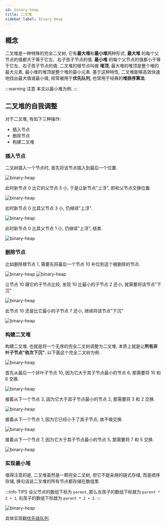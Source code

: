 ```yaml
---
id: binary-heap
title: 二叉堆
sidebar_label: Binary Heap
---
```


## 概念

二叉堆是一种特殊的完全二叉树, 它有**最大堆**和**最小堆**两种形式. **最大堆** 的每个父节点的值都大于等于它左、右子孩子节点的值. **最小堆** 的每个父节点的值都小于等于它左、右子孩子节点的值. 二叉堆的根节点叫做 **堆顶**, 最大堆的堆顶是整个堆的最大元素, 最小堆的堆顶是整个堆的最小元素. 基于这种特性, 二叉堆能够高效快速地找出最大值或最小值, 经常被用于**优先队列**, 也常用于经典的**堆排序算法**.

:::warning 注意
本文以最小堆为例.
:::

## 二叉堆的自我调整

对于二叉堆, 有如下三种操作:

- 插入节点
- 删除节点
- 构建二叉堆

### 插入节点

二叉树插入一个节点时, 首先将该节点插入到最后一个位置.

![binary-heap](../../static/img/binary-heap-1.png)

此时新节点 0 比它的父节点 5 小, 于是让新节点"上浮", 即和父节点交换位置.

![binary-heap](../../static/img/binary-heap-2.png)

此时新节点 0 比其父节点 3 小, 仍继续"上浮".

![binary-heap](../../static/img/binary-heap-3.png)

此时新节点 0 比其父节点 1 小, 仍继续"上浮", 结束.

![binary-heap](../../static/img/binary-heap-4.png)

### 删除节点

比如删除根节点 1, 需要先将最后一个节点 10 补位到这个被删除的节点.

![binary-heap](../../static/img/binary-heap-5.png)
![binary-heap](../../static/img/binary-heap-6.png)

让节点 10 跟它的子节点比较, 发现 10 比最小的子节点 2 还小, 就需要将该节点"下沉"

![binary-heap](../../static/img/binary-heap-7.png)

此节点 10 还是比它最小的子节点 7 还小, 继续将该节点"下沉"

![binary-heap](../../static/img/binary-heap-8.png)

### 构建二叉堆

构建二叉堆, 也就是将一个无序的完全二叉树调整为二叉堆, 本质上就是让**所有非叶子节点"依次下沉"**. 以下面这个完全二叉树为例.

![binary-heap](../../static/img/binary-heap-9.png)

首先从最后一个非叶子节点 10, 因为它大于其子节点最小的节点 6, 那需要将 10 和 6 交换.

![binary-heap](../../static/img/binary-heap-10.png)

接着从下一个节点 3, 因为它大于其子节点最小的节点 2, 那需要将 3 和 2 交换.

![binary-heap](../../static/img/binary-heap-11.png)

接着从下一个节点 1, 因为它已经小于了其子节点, 故不做交换.

![binary-heap](../../static/img/binary-heap-12.png)

接着从下一个节点 7, 因为它大于其子节点最小的节点 5, 那需要将 7 和 5 交换.

![binary-heap](../../static/img/binary-heap-13.png)

### 实现最小堆

值得注意的是, 二叉堆虽然是一颗完全二叉树, 但它不是采用的链式存储, 而是顺序存储, 换句话说二叉堆的所有节点都存储在数组里.

:::info TIPS
设父节点的数组下标为 `parent`, 那么左孩子的数组下标就为 `parent * 2 + 1`, 右孩子的数组下标就为 `parent * 2 + 2`.
:::

![binary-heap](../../static/img/binary-heap-14.png)

具体实现戳[优先级队列](/data-structure/queue/priority-queue).